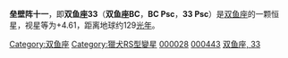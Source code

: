 {{Starbox begin
| name = 33 Psc
}}
{{Starbox observe
| epoch = [[J2000.0|J2000.0]]
| constell = [[双鱼座|双鱼座]]
| 星官 =
| ra = {{RA| +0| 5| 20.15}}
| dec = {{DEC| 5| 42| 28.20}}
| appmag_v = 4.61
}}
{{Starbox character
| class =  K0IIIb
| b-v =  +1.04
| u-b =  +0.87
| variable = [[猎犬座RS变星|猎犬座RS变星]]
}}
{{Starbox astrometry
| radial_v =  -6.1
| prop_mo_ra = -6.54
| prop_mo_dec = 87.85
| parallax = 25.32
| p_error = 0.53
| absmag_v = 1.63
}}
{{Starbox catalog
| names =双鱼座BC，[[SAO星表|SAO]] 128572，[[HD星表|HD]] 28，[[HR星表|HR]] 3，[[依巴谷星表|HIP]] 443
}}
{{Starbox reference |Simbad=33+Psc }}
{{Starbox end}}

'''垒壁阵十一'''，即'''双鱼座33'''（'''双鱼座BC'''，'''BC Psc'''，'''33 Psc'''）是[[双鱼座|双鱼座]]的一颗恒星，视星等为+4.61，距离地球约129[[光年|光年]]。

{{stars of Pisces}}
[[Category:双鱼座|Category:双鱼座]]
[[Category:獵犬RS型變星|Category:獵犬RS型變星]]
[[Category:HD和HDE天體|000028]]
[[Category:HIP天體|000443]]
[[Category:佛氏天體|双鱼座, 33]]